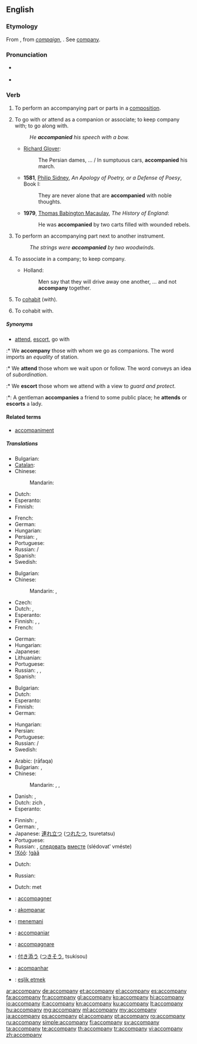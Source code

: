 ==English==

===Etymology===
From {{etyl|fro}} {{term|acompaignier||to associate with}}, from ''[[compaign]]'', {{term|compain||companion}}. See [[company]].

===Pronunciation===
* {{a|RP}} {{IPA|/əˈkʌm.pə.ni/}}
* {{audio|en-us-accompany.ogg|Audio (US)}}

===Verb===
{{en-verb|accompan|i|ed}}

# {{intransitive|music}} To perform an accompanying part or parts in a [[composition]].
# {{transitive}} To go with or attend as a companion or associate; to keep company with; to go along with.
#: ''He '''accompanied''' his speech with a bow.''
#* {{rfdate}}  [[w:Richard Glover (poet)|Richard Glover]]:
#*: The Persian dames, … / In sumptuous cars, '''accompanied''' his march.
#* '''1581''', [[w:Philip Sidney|Philip Sidney]], ''An Apology of Poetry, or a Defense of Poesy'', Book I:
#*: They are never alone that are '''accompanied''' with noble thoughts.
#* '''1979''', [[w:Thomas Babington Macaulay|Thomas Babington Macaulay]], ''The History of England'':
#*: He was '''accompanied''' by two carts filled with wounded rebels.
# {{transitive|music}} To perform an accompanying part next to another instrument.
#: ''The strings were '''accompanied''' by two woodwinds.''
# {{intransitive|obsolete}} To associate in a company; to keep company.
#* {{rfdate}} Holland:
#*: Men say that they will drive away one another, … and not '''accompany''' together.
# {{intransitive|obsolete}} To [[cohabit]] (with).
# {{transitive|obsolete}} To cohabit with.
{{rfex|the obsolete cases}}

=====Synonyms=====
* {{sense|go with}} [[attend]], [[escort]], go with
:* We '''accompany''' those with whom we go as companions. The word imports an ''equality'' of station.
:* We '''attend''' those whom we wait upon or follow. The word conveys an idea of ''subordination''.
:* We '''escort''' those whom we attend with a view to ''guard and protect''.
:*: A gentleman '''accompanies''' a friend to some public place; he '''attends''' or '''escorts''' a lady.

====Related terms====
* [[accompaniment]]

=====Translations=====
{{trans-top|to perform an accompanying part or parts in a composition}}
* Bulgarian: {{t|bg|съпровождам}}
* [[Catalan]]: {{t+|ca|acompanyar}}
* Chinese:
*: Mandarin: {{t|zh|伴奏|tr=bànzòu|sc=Hani}}
* Dutch: {{t+|nl|begeleiden}}
* Esperanto: {{t|eo|akompani}}
* Finnish: {{t|fi|säestää}}
{{trans-mid}}
* French: {{t|fr|accompagner}}
* German: {{t+|de|begleiten}}
* Hungarian: {{t+|hu|kísér}}
* Persian: {{t|fa|همراهی کردن|sc=fa-Arab}}, {{t|fa|همنوازی کردن|sc=fa-Arab}}
* Portuguese: {{t|pt|acompanhar}}
* Russian: {{t|ru|аккомпанировать|tr=akkompanírovat'|sc=Cyrl}} {{impf}}/{{pf.}}
* Spanish: {{t|es|acompañar}}
* Swedish: {{t+|sv|ackompanjera}}
{{trans-bottom}}

{{trans-top|to attend as a companion}}
* Bulgarian: {{t|bg|придружавам}}
* Chinese:
*: Mandarin: {{t|zh|陪伴|tr=péibàn|sc=Hani}}, {{t|zh|陪同|tr=péitóng|sc=Hani}}
* Czech: {{t-|cs|doprovodit}}
* Dutch: {{t+|nl|vergezellen}}, {{t+|nl|begeleiden}}
* Esperanto: {{t|eo|akompani}}
* Finnish: {{t|fi|olla seurana}}, {{t+|fi|olla}} {{t+|fi|jonkun}} {{t+|fi|kanssa}}, {{t+|fi|olla}} {{t+|fi|jonkun}} {{t+|fi|seuralainen|alt=seuralaisena}}
* French: {{t|fr|accompagner}}
{{trans-mid}}
* German: {{t+|de|begleiten}}
* Hungarian: {{t+|hu|kísér}}
* Japanese: {{t|ja|付き合う|tr=つきあう, tsukiau|sc=Jpan}}
* Lithuanian: {{t+|lt|lydėti|xs=Lithuanian}}
* Portuguese: {{t|pt|acompanhar}}
* Russian: {{t+|ru|сопутствовать|tr=sopútstvovat'}} {{impf}}, {{t+|ru|сопровождать|tr=soprovoždát'}} {{impf}}, {{t|ru|сопроводить|tr=soprovodít'|sc=Cyrl}} {{pf.}}
* Spanish: {{t|es|acompañar}}
{{trans-bottom}}

{{trans-top|to perform an accompanying part next to another instrument}}
* Bulgarian: {{t|bg|съпровождам}}
* Dutch: {{t+|nl|begeleiden}}
* Esperanto: {{t|eo|akompani}}
* Finnish: {{t|fi|säestää}}
* German: {{t+|de|begleiten}}
{{trans-mid}}
* Hungarian: {{t+|hu|kísér}}
* Persian: {{t|fa|همنوازی کردن|sc=fa-Arab}}
* Portuguese: {{t|pt|acompanhar}}
* Russian: {{t+|ru|аккомпанировать|tr=akkompanírovat'}} {{impf}}/{{pf.}}
* Swedish: {{t+|sv|ackompanjera}}
{{trans-bottom}}

{{trans-top|to keep company}}
* Arabic: {{Arab|[[رافق]]}} (rāfaqa)
* Bulgarian: {{t|bg|придружавам}},  {{t|bg|съпровождам|tr=sǎprovoždam}}
* Chinese:
*: Mandarin: {{qualifier|formal}} {{t|cmn|陪同|tr=péitóng|sc=Hani}}, {{t|cmn|陪伴|tr=péibàn|sc=Hani}}, {{qualifier|informal}} {{t-|cmn|陪|tr=péi|sc=Hani}}
* Danish: {{t|da|ledsage}},  {{t|da|gelejde}}
* Dutch: zich {{t|nl|samensluiten}}, {{t-|nl|samenwerken}}
* Esperanto: {{t|eo|kunesti}}
{{trans-mid}}
* Finnish: {{t-|fi|pitää seuraa}}, {{t|fi|olla seurana}}
* German: {{t+|de|begleiten}},  {{t-|de|geleiten}}
* Japanese: [[連れ立つ]] ([[つれたつ]], tsuretatsu)
* Portuguese: {{t|pt|fazer companhia}}
* Russian: {{t+|ru|сопровождать|tr=soprovoždátʹ}} {{impf}}, [[следовать]] [[вместе]] (slédovatʹ vméste) {{impf}}
* [[!Xóõ]]: [[!gàã]]
{{trans-bottom}}

{{trans-top|obsolete: to cohabit}}
* Dutch: {{t|nl|samenwonen}}
{{trans-mid}}
* Russian: {{t-|ru|сожительствовать|tr=sožítel'stvovatʹ}} {{impf}}
{{trans-bottom}}

{{trans-top|obsolete: to cohabit with}}
* Dutch: {{t|nl|samenwonen}} met
{{trans-mid}}
{{trans-bottom}}

{{checktrans-top}}
* {{ttbc|fr}}: [[accompagner]]
* {{ttbc|io}}: [[akompanar]]
* {{ttbc|id}}: [[teman|menemani]]
* {{ttbc|ia}}: [[accompaniar]]
* {{ttbc|it}}: [[accompagnare]]
{{trans-mid}}
* {{ttbc|ja}}: [[付き添う]] ([[つきそう]], tsukisou)
* {{ttbc|pt}}: [[acompanhar]]
* {{ttbc|tr}}: [[eşlik etmek]]
{{trans-bottom}}

[[ar:accompany]]
[[de:accompany]]
[[et:accompany]]
[[el:accompany]]
[[es:accompany]]
[[fa:accompany]]
[[fr:accompany]]
[[gl:accompany]]
[[ko:accompany]]
[[hi:accompany]]
[[io:accompany]]
[[it:accompany]]
[[kn:accompany]]
[[ku:accompany]]
[[lt:accompany]]
[[hu:accompany]]
[[mg:accompany]]
[[ml:accompany]]
[[my:accompany]]
[[ja:accompany]]
[[ps:accompany]]
[[pl:accompany]]
[[pt:accompany]]
[[ro:accompany]]
[[ru:accompany]]
[[simple:accompany]]
[[fi:accompany]]
[[sv:accompany]]
[[ta:accompany]]
[[te:accompany]]
[[th:accompany]]
[[tr:accompany]]
[[vi:accompany]]
[[zh:accompany]]